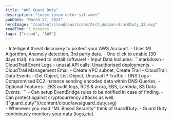 ```yaml
---
title: "AWS Guard Duty"
description: "Lorem ipsum dolor sit amet"
pubDate: "March 27, 2024"
heroImage: "/content/cloud/aws/icons/Arch_Amazon-GuardDuty_32.svg"
readTime: 5 minutes
tags: ["cloud", "AWS"]
---
```



<Section link="introduction" title="Introduction" />
- Intelligent threat discovery to protect your AWS Account.
- Uses ML Algorithm, Anamoly detection, 3rd party data.
- One click to enable (30 days trial), no need to install software!
- Input Data Includes:
```markdown
- CloudTrail Event Logs - unusal API calls, Unauthorised deployments.
- CloudTrail Management Email - Create VPC subnet, Create Trail
- CloudTrail Data Events - Get Object, List Object, Unusual IP Traffic
- DNS Logs - Compromised EC2 instance sending encoded data within DNS Queries.
- Optional Features - EKS audit logs, RDS & arora, EBS, Lambda, S3 Data Events.
```
- Can setup EventBridge rules to be notified in case of finding.
- Can protect against cryptocurrency attacks as well.

<br />
!["guard_duty"](/content/cloud/aws/guard_duty.svg)
<br />

<Section link="notes" title="Important Notes" />
- Whenever you read "ML Based Security" think of GuardDuty.
- Guard Duty continiously monitors your data (logs,etc).
